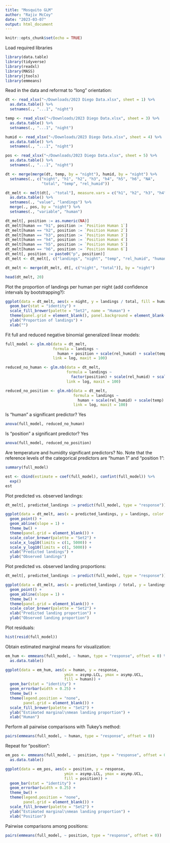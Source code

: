```yaml
---
title: "Mosquito GLM"
author: "Rajiv McCoy"
date: "2023-03-07"
output: html_document
---
```


```r
knitr::opts_chunk$set(echo = TRUE)
```

Load required libraries

```r
library(data.table) 
library(tidyverse) 
library(readxl) 
library(MASS) 
library(jtools)
library(emmeans)
```

Read in the data and reformat to "long" orientation:

```r
dt <- read_xlsx("~/Downloads/2023 Diego Data.xlsx", sheet = 1) %>% 
  as.data.table() %>% 
  setnames(., "...1", "night")

temp <- read_xlsx("~/Downloads/2023 Diego Data.xlsx", sheet = 3) %>% 
  as.data.table() %>% 
  setnames(., "...1", "night")

humid <- read_xlsx("~/Downloads/2023 Diego Data.xlsx", sheet = 4) %>% 
  as.data.table() %>% 
  setnames(., "...1", "night")

pos <- read_xlsx("~/Downloads/2023 Diego Data.xlsx", sheet = 5) %>% 
  as.data.table() %>% 
  setnames(., "...1", "night")

dt <- merge(merge(dt, temp, by = "night"), humid, by = "night") %>% 
  setnames(., c("night", "h1", "h2", "h3", "h4", "h5", "h6", "NA", 
                "total", "temp", "rel_humid"))

dt_melt <- melt(dt[, -"total"], measure.vars = c("h1", "h2", "h3", "h4", "h5", "h6")) %>% 
  as.data.table() %>% 
  setnames(., "value", "landings") %>% 
  merge(., pos, by = "night") %>% 
  setnames(., "variable", "human")

dt_melt[, position := as.numeric(NA)]
dt_melt[human == "h1", position := `Position Human 1`] 
dt_melt[human == "h2", position := `Position Human 2`] 
dt_melt[human == "h3", position := `Position Human 3`] 
dt_melt[human == "h4", position := `Position Human 4`] 
dt_melt[human == "h5", position := `Position Human 5`] 
dt_melt[human == "h6", position := `Position Human 6`] 
dt_melt[, position := paste0("p", position)] 
dt_melt <- dt_melt[, c("landings", "night", "temp", "rel_humid", "human", "position")]

dt_melt <- merge(dt_melt, dt[, c("night", "total")], by = "night")

head(dt_melt, 20)
```

Plot the proportion of landings per human per night (add confidence intervals by bootstrapping?):

```r
ggplot(data = dt_melt, aes(x = night, y = landings / total, fill = human)) +
  geom_bar(stat = "identity") +
  scale_fill_brewer(palette = "Set2", name = "Human") +
  theme(panel.grid = element_blank(), panel.background = element_blank()) +
  ylab("Proportion of landings") +
  xlab("")
```

Fit full and reduced negative binomial generalized linear models:

```r

full_model <- glm.nb(data = dt_melt, 
                     formula = landings ~     
                       human + position + scale(rel_humid) + scale(temp) + offset(log(total)),
                     link = log, maxit = 100)

reduced_no_human <- glm.nb(data = dt_melt, 
                           formula = landings ~     
                             factor(position) + scale(rel_humid) + scale(temp) + offset(log(total)),
                           link = log, maxit = 100)

reduced_no_position <- glm.nb(data = dt_melt, 
                              formula = landings ~     
                                human + scale(rel_humid) + scale(temp) + offset(log(total)),
                              link = log, maxit = 100)

```

Is "human" a significant predictor? Yes

```r
anova(full_model, reduced_no_human)
```

Is "position" a significant predictor? Yes

```r
anova(full_model, reduced_no_position)
```

Are temperature and humidity significant predictors? No. Note that the reference levels of the categorical predictors are "human 1" and "position 1":

```r
summary(full_model)
```

```r
est <- cbind(estimate = coef(full_model), confint(full_model)) %>%
  exp()
est
```

Plot predicted vs. observed landings:

```r

dt_melt[, predicted_landings := predict(full_model, type = "response")]

ggplot(data = dt_melt, aes(x = predicted_landings, y = landings, color = human, shape = position)) +
  geom_point() +
  geom_abline(slope = 1) +
  theme_bw() +
  theme(panel.grid = element_blank()) +
  scale_color_brewer(palette = "Set2") +
  scale_x_log10(limits = c(1, 5000)) +
  scale_y_log10(limits = c(1, 5000)) +
  xlab("Predicted landings") +
  ylab("Observed landings")

```

Plot predicted vs. observed landing proportions:
```r

dt_melt[, predicted_landings := predict(full_model, type = "response")]

ggplot(data = dt_melt, aes(x = predicted_landings / total, y = landings / total, color = human, shape = position)) +
  geom_point() +
  geom_abline(slope = 1) +
  theme_bw() +
  theme(panel.grid = element_blank()) +
  scale_color_brewer(palette = "Set2") +
  xlab("Predicted landing proportion") +
  ylab("Observed landing proportion")

```


Plot residuals:

```r
hist(resid(full_model))
```

Obtain estimated marginal means for visualization:

```r
em_hum <- emmeans(full_model, ~ human, type = "response", offset = 0) %>%
  as.data.table()

ggplot(data = em_hum, aes(x = human, y = response, 
                          ymin = asymp.LCL, ymax = asymp.UCL, 
                          fill = human)) +
  geom_bar(stat = "identity") +
  geom_errorbar(width = 0.25) +
  theme_bw() +
  theme(legend.position = "none",
        panel.grid = element_blank()) +
  scale_fill_brewer(palette = "Set2") +
  ylab("Estimated marginal\nmean landing proportion") +
  xlab("Human")
```

Perform all pairwise comparisons with Tukey's method:
```r
pairs(emmeans(full_model, ~ human, type = "response", offset = 0))
```

Repeat for "position":
```r
em_pos <- emmeans(full_model, ~ position, type = "response", offset = 0) %>%
  as.data.table()

ggplot(data = em_pos, aes(x = position, y = response, 
                          ymin = asymp.LCL, ymax = asymp.UCL, 
                          fill = position)) +
  geom_bar(stat = "identity") +
  geom_errorbar(width = 0.25) +
  theme_bw() +
  theme(legend.position = "none",
        panel.grid = element_blank()) +
  scale_fill_brewer(palette = "Set2") +
  ylab("Estimated marginal\nmean landing proportion") +
  xlab("Position")
```

Pairwise comparisons among positions:
```r
pairs(emmeans(full_model, ~ position, type = "response", offset = 0))
```











